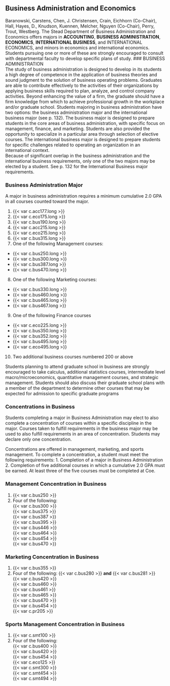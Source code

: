 ## Business Administration and Economics   
Baranowski, Carstens, Chen, J. Christensen, Crain, Eichhorn (Co-Chair), Hall, Hayes, D., Knudson, Kuennen, Melcher, Nguyen (Co-Chair), Perry, Trout, Westberg.
The Stead Department of Business Administration and Economics offers majors in **ACCOUNTING**, **BUSINESS ADMINISTRATION**, **ECONOMICS**, **INTERNATIONAL BUSINESS**, and INTERNATIONAL ECONOMICS, and minors in economics and international economics. Students pursuing one or more of these are strongly encouraged to consult with departmental faculty to develop specific plans of study. 
### BUSINESS ADMINISTRATION  
The study of business administration is designed to develop in its students a high degree of competence in the application of business theories and sound judgment to the solution of business operating problems. Graduates are able to contribute effectively to the activities of their organizations by applying business skills required to plan, analyze, and control company activities. Beyond enhancing the value of a firm, the graduate should have a firm knowledge from which to achieve professional growth in the workplace and/or graduate school. Students majoring in business administration have two options: the business administration major and the international business major (see p. 132). The business major is designed to prepare students in the core areas of business administration, with specific focus on management, finance, and marketing. Students are also provided the opportunity to specialize in a particular area through selection of elective courses. The international business major is designed to prepare students for specific challenges related to operating an organization in an international context.   
Because of significant overlap in the business administration and the international business requirements, only one of the two majors may be elected by a student.  See p. 132 for the International Business major requirements.

### Business Administration Major  

A major in business administration requires a minimum cumulative 2.0 GPA in all courses counted toward the major.

1. {{< var c.acc177.long >}}
2. {{< var c.eco175.long >}}
3. {{< var c.bus190.long >}}
4. {{< var c.acc215.long >}}
5. {{< var c.eco215.long >}}
6. {{< var c.bus315.long >}}
7. One of the following Management courses: 
  - {{< var c.bus250.long >}}
  - {{< var c.bus300.long >}}
  - {{< var c.bus387.long >}}
  - {{< var c.bus470.long >}}
8. One of the following Marketing courses: 
  - {{< var c.bus330.long >}}
  - {{< var c.bus460.long >}}
  - {{< var c.bus465.long >}}
  - {{< var c.bus467.long >}}
9. One of the following Finance courses
  - {{< var c.eco225.long >}}
  - {{< var c.bus350.long >}}
  - {{< var c.bus352.long >}}
  - {{< var c.bus495.long >}}
  - {{< var c.eco495.long >}}
10. Two additional business courses numbered 200 or above

Students planning to attend graduate school in business are strongly encouraged to take calculus, additional statistics courses, intermediate level macro/microeconomics, quantitative management courses, and strategic management. Students should also discuss their graduate school plans with a member of the department to determine other courses that may be expected for admission to specific graduate programs

### Concentrations in Business

Students completing a major in Business Administration may elect to also complete a concentration of courses within a specific discipline in the major. Courses taken to fulfill requirements in the business major may be used to also fulfill requirements in an area of concentration. Students may declare only one concentration. 

Concentrations are offered in management, marketing, and sports management. To complete a concentration, a student must meet the following requirements:
1.	Completion of a major in Business Administration
2.	Completion of five additional courses in which a cumulative 2.0 GPA must be earned.  At least three of the five courses must be completed at Coe.

### Management Concentration in Business 
1. {{< var c.bus250 >}}
2. Four of the following:   
   {{< var c.bus300 >}}      
   {{< var c.bus375 >}}      
   {{< var c.bus387 >}}      
   {{< var c.bus395 >}}      
   {{< var c.bus446 >}}      
   {{< var c.bus464 >}}      
   {{< var c.bus454 >}}      
   {{< var c.bus470 >}}      

### Marketing Concentration in Business
1. {{< var c.bus355 >}}  
2. Four of the following: 
   {{< var c.bus280 >}} **and** {{< var c.bus281 >}}  
   {{< var c.bus420 >}}  
   {{< var c.bus460 >}}  
   {{< var c.bus461 >}}  
   {{< var c.bus465 >}}  
   {{< var c.bus470 >}}  
   {{< var c.bus454 >}}  
   {{< var c.pr205 >}}  

### Sports Management Concentration in Business
1. {{< var c.smt100 >}}  
2. Four of the following:   
   {{< var c.bus400 >}}   
   {{< var c.bus420 >}}  
   {{< var c.bus454 >}}  
   {{< var c.eco125 >}}  
   {{< var c.smt300 >}}  
   {{< var c.smt454 >}}  
   {{< var c.smt494 >}}  
 
